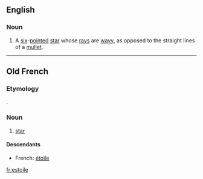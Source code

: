 ==English==

===Noun===
{{en-noun|s}}

# {{heraldiccharge}} A [[six]]-[[pointed]] [[star]] whose [[rays]] are [[wavy]], as opposed to the straight lines of a [[mullet]].

----

==Old French==

===Etymology===
{{etyl|la|fro}} {{term|stella|lang=la}}.

===Noun===
{{fro-noun-f}}

# [[star]]

====Descendants====
* French: [[étoile]]

[[fr:estoile]]